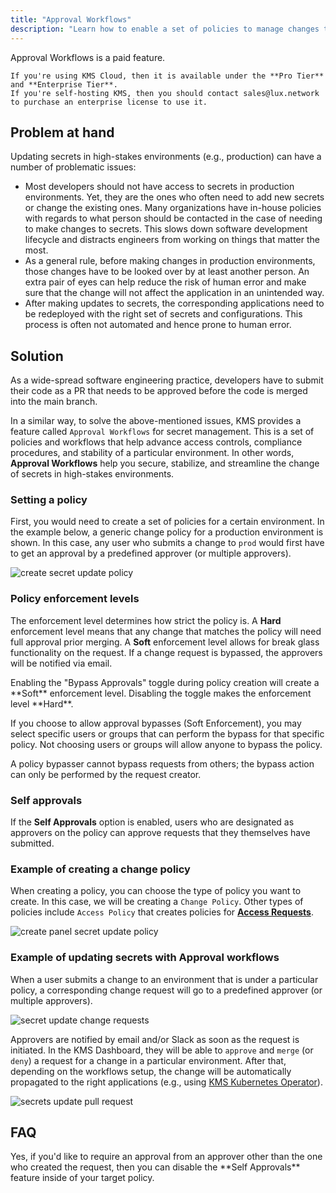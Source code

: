 ```yaml
---
title: "Approval Workflows"
description: "Learn how to enable a set of policies to manage changes to sensitive secrets and environments."
---
```


<Info>
    Approval Workflows is a paid feature.

    If you're using KMS Cloud, then it is available under the **Pro Tier** and **Enterprise Tier**.
    If you're self-hosting KMS, then you should contact sales@lux.network to purchase an enterprise license to use it.
</Info>

## Problem at hand

Updating secrets in high-stakes environments (e.g., production) can have a number of problematic issues:
- Most developers should not have access to secrets in production environments. Yet, they are the ones who often need to add new secrets or change the existing ones. Many organizations have in-house policies with regards to what person should be contacted in the case of needing to make changes to secrets. This slows down software development lifecycle and distracts engineers from working on things that matter the most.
- As a general rule, before making changes in production environments, those changes have to be looked over by at least another person. An extra pair of eyes can help reduce the risk of human error and make sure that the change will not affect the application in an unintended way.
- After making updates to secrets, the corresponding applications need to be redeployed with the right set of secrets and configurations. This process is often not automated and hence prone to human error.

## Solution

As a wide-spread software engineering practice, developers have to submit their code as a PR that needs to be approved before the code is merged into the main branch.

In a similar way, to solve the above-mentioned issues, KMS provides a feature called `Approval Workflows` for secret management. This is a set of policies and workflows that help advance access controls, compliance procedures, and stability of a particular environment. In other words, **Approval Workflows** help you secure, stabilize, and streamline the change of secrets in high-stakes environments.

### Setting a policy

First, you would need to create a set of policies for a certain environment. In the example below, a generic change policy for a production environment is shown. In this case, any user who submits a change to `prod` would first have to get an approval by a predefined approver (or multiple approvers).

![create secret update policy](../../images/platform/pr-workflows/secret-update-policy.png)

### Policy enforcement levels

The enforcement level determines how strict the policy is. A **Hard** enforcement level means that any change that matches the policy will need full approval prior merging. A **Soft** enforcement level allows for break glass functionality on the request. If a change request is bypassed, the approvers will be notified via email.

<Note>
    Enabling the "Bypass Approvals" toggle during policy creation will create a **Soft** enforcement level. Disabling the toggle makes the enforcement level **Hard**.
</Note>

If you choose to allow approval bypasses (Soft Enforcement), you may select specific users or groups that can perform the bypass for that specific policy. Not choosing users or groups will allow anyone to bypass the policy.

A policy bypasser cannot bypass requests from others; the bypass action can only be performed by the request creator.

### Self approvals

If the **Self Approvals** option is enabled, users who are designated as approvers on the policy can approve requests that they themselves have submitted.

### Example of creating a change policy

When creating a policy, you can choose the type of policy you want to create. In this case, we will be creating a `Change Policy`. Other types of policies include `Access Policy` that creates policies for **[Access Requests](/documentation/platform/access-controls/access-requests)**.

![create panel secret update policy](../../images/platform/pr-workflows/create-change-policy.png)

### Example of updating secrets with Approval workflows

When a user submits a change to an environment that is under a particular policy, a corresponding change request will go to a predefined approver (or multiple approvers).

![secret update change requests](../../images/platform/pr-workflows/secret-update-request.png)

Approvers are notified by email and/or Slack as soon as the request is initiated. In the KMS Dashboard, they will be able to `approve` and `merge` (or `deny`) a request for a change in a particular environment. After that, depending on the workflows setup, the change will be automatically propagated to the right applications (e.g., using [KMS Kubernetes Operator](https://lux.network/docs/integrations/platforms/kubernetes)).

![secrets update pull request](../../images/platform/pr-workflows/secret-update-pr.png)

## FAQ

<AccordionGroup>
    <Accordion title="Is it possible to disable self-approval for policies?">
        Yes, if you'd like to require an approval from an approver other than the one who created the request, then you can disable the **Self Approvals** feature inside of your target policy.
    </Accordion>
</AccordionGroup>
